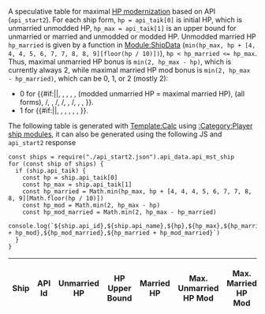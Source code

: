 A speculative table for maximal [[Modernization#de|HP modernization]] based on API (<code>api_start2</code>). For each ship form, <code>hp = api_taik[0]</code> is initial HP, which is unmarried unmodded HP, <code>hp_max = api_taik[1]</code> is an upper bound for unmarried or married and unmodded or modded HP. Unmodded married HP <code>hp_married</code> is given by a function in [[Module:ShipData]] (<code>min(hp_max, hp + [4, 4, 4, 5, 6, 7, 7, 8, 8, 9][floor(hp / 10)])</code>), <code>hp < hp_married <= hp_max</code>. Thus, maximal unmarried HP bonus is <code>min(2, hp_max - hp)</code>, which is currently always 2, while maximal married HP mod bonus is <code>min(2, hp_max - hp_married)</code>, which can be 0, 1, or 2 (mostly 2):
*0 for <onlyinclude>{{#if:{{{hp|}}}||{{ShipLink|I-168/Kai}}, {{ShipLink|I-400}}, {{ShipLink|I-401}}, {{ShipLink|I-8}}, {{ShipLink|Maruyu}}, {{ShipLink|Hayasui/Kai}} (modded unmarried HP = maximal married HP), {{ShipLink|Bismarck}} (all forms), {{ShipLink|Italia}}/{{ShipLink|Littorio}}, {{ShipLink|Musashi}}, {{ShipLink|Mutsu/Kai}}/{{ShipLink|Mutsu/Kai Ni|text=Kai Ni}}, {{ShipLink|Nagato/Kai}}/{{ShipLink|Nagato/Kai Ni|text=Kai Ni}}, {{ShipLink|Richelieu}}, {{ShipLink|Roma}}/{{ShipLink|Roma/Kai|text=Kai}}, {{ShipLink|Yamato}}, {{ShipLink|Nelson/Kai}}, {{ShipLink|Colorado/Kai}}}}</onlyinclude>.
*1 for <onlyinclude>{{#if:{{{no_hp|}}}||{{ShipLink|I-13}}, {{ShipLink|I-14}}, {{ShipLink|I-19}}, {{ShipLink|I-26}}, {{ShipLink|I-58}}, {{ShipLink|U-511/Kai}}, {{ShipLink|Hayasui}}}}</onlyinclude>.
The following table is generated with [[Template:Calc]] using [[:Category:Player ship modules]], it can also be generated using the following JS and <code>api_start2</code> response
<pre>
const ships = require("./api_start2.json").api_data.api_mst_ship
for (const ship of ships) {
  if (ship.api_taik) {
    const hp = ship.api_taik[0]
    const hp_max = ship.api_taik[1]
    const hp_married = Math.min(hp_max, hp + [4, 4, 4, 5, 6, 7, 7, 8, 8, 9][Math.floor(hp / 10)])
    const hp_mod = Math.min(2, hp_max - hp)
    const hp_mod_married = Math.min(2, hp_max - hp_married)
    console.log(`${ship.api_id},${ship.api_name},${hp},${hp_max},${hp_married},${hp_mod},${hp + hp_mod},${hp_mod_married},${hp_married + hp_mod_married}`)
  }
}
</pre>
{|class="wikitable sortable"
!Ship!!API Id!!Unmarried HP!!HP Upper Bound!!Married HP!!Max. Unmarried HP Mod!!Max. Married HP Mod
{{Calc|format=table|@all_names|#|!@|?link|?api_id|?hp|?hp_max|?hp_married|?hp_mod|?hp_mod_married}}
|}